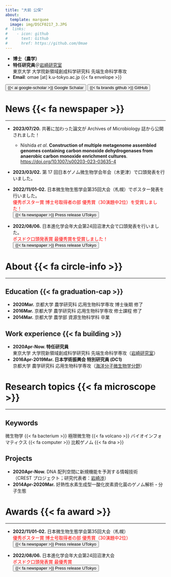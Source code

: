 ```yaml
---
title: "大前 公保"
about:
  template: marquee
  image: img/DSCF0217_3.JPG
#  links:
#    - icon: github
#      text: Github
#      href: https://github.com/0mae
---
```


- **博士（農学）**<i class="fa-solid fa-graduation-cap"></i>
- **特任研究員**＠[岩崎研究室](http://www.google.com/url?q=http%3A%2F%2Fiwasakilab.k.u-tokyo.ac.jp%2F&sa=D&sntz=1&usg=AOvVaw3Gy5Xy7aDArMHTtQk2ya61)<br>
  東京大学 大学院新領域創成科学研究科 先端生命科学専攻 <i class="fa-solid fa-building-columns"></i>
- **Email**: omae [at] k.u-tokyo.ac.jp {{< fa envelope >}}

<button type="button" class="btn btn-primary" onclick="location.href='https://scholar.google.co.jp/citations?user=QLsz6OMAAAAJ&hl=ja'">
{{< ai google-scholar >}} Google Schalar
</button>
<button type="button" class="btn btn-dark" onclick="location.href='https://github.com/0mae'">
{{< fa brands github >}} GitHub
</button>

# News {{< fa newspaper >}}

---

- **2023/07/20.** 共著に加わった論文が Archives of Microbiology 誌から公開されました！
  - Nishida *et al*. **Construction of multiple metagenome assembled genomes containing carbon monoxide dehydrogenases from anaerobic carbon monoxide enrichment cultures**. [https://doi.org/10.1007/s00203-023-03635-4](https://doi.org/10.1007/s00203-023-03635-4)

- **2023/03/02.** 第 17 回日本ゲノム微生物学会年会（木更津）で口頭発表を行いました。

- **2022/11/01-02.** 日本微生物生態学会第35回大会（札幌）でポスター発表を行いました。<br>
<span style="color:red">優秀ポスター賞 博士号取得者の部 優秀賞（30演題中2位）を受賞しました！</span><br>
<button type="button" class="btn btn-info" onclick="location.href='https://www.k.u-tokyo.ac.jp/information/category/award/9846.html'">
{{< fa newspaper >}} Press release UTokyo
</button>

- **2022/08/06.** 日本進化学会年大会第24回沼津大会で口頭発表を行いました。<br>
<span style="color:red">ポスドク口頭発表賞 最優秀賞を受賞しました！</span><br>
<button type="button" class="btn btn-info" onclick="location.href='https://www.google.com/url?q=https%3A%2F%2Fwww.k.u-tokyo.ac.jp%2Finformation%2Fcategory%2Faward%2F9634.html&sa=D&sntz=1&usg=AOvVaw0TxxC6dNfBRTJYIMQkiBI3'">
{{< fa newspaper >}} Press release UTokyo
</button>

# About {{< fa circle-info >}}

---

## Education {{< fa graduation-cap >}}

- **2020Mar.** 京都大学 農学研究科 応用生物科学専攻 博士後期 修了
- **2016Mar.** 京都大学 農学研究科 応用生物科学専攻 修士課程 修了
- **2014Mar.** 京都大学 農学部 資源生物科学科 卒業

## Work experience {{< fa building >}}

- **2020Apr-Now. 特任研究員**<br>東京大学 大学院新領域創成科学研究科 先端生命科学専攻（[岩崎研究室](http://www.google.com/url?q=http%3A%2F%2Fiwasakilab.k.u-tokyo.ac.jp%2F&sa=D&sntz=1&usg=AOvVaw3Gy5Xy7aDArMHTtQk2ya61)）
- **2016Apr-2019Mar. 日本学術振興会 特別研究員 (DC1)**<br>京都大学 農学研究科 応用生物科学専攻（[海洋分子微生物学分野](http://www.google.com/url?q=http%3A%2F%2Fwww.microbiology.marine.kais.kyoto-u.ac.jp%2F&sa=D&sntz=1&usg=AOvVaw1hlrXyxdodQNS_s643cNXA)）

# Research topics {{< fa microscope >}}

---

## Keywords

微生物学 {{< fa bacterium >}} 極限微生物 {{< fa volcano >}} バイオインフォマティクス {{< fa computer >}} 比較ゲノム {{< fa dna >}}

## Projects

- **2020Apr-Now.** DNA 配列空間に新規機能を予測する情報技術<br>
  （CREST プロジェクト；研究代表者：[岩崎渉](http://www.google.com/url?q=http%3A%2F%2Fiwasakilab.k.u-tokyo.ac.jp%2Fiwasaki%2F&sa=D&sntz=1&usg=AOvVaw1GdzaXpliAWJHZwbcfojIi)）
- **2014Apr-2020Mar.** 好熱性水素生成型一酸化炭素資化菌のゲノム解析・分子生態

# Awards {{< fa award >}}

---

- **2022/11/01-02.** 日本微生物生態学会第35回大会（札幌）<br>
<span style="color:red">優秀ポスター賞 博士号取得者の部 優秀賞（30演題中2位）</span><br>
<button type="button" class="btn btn-info" onclick="location.href='https://www.k.u-tokyo.ac.jp/information/category/award/9846.html'">
{{< fa newspaper >}} Press release UTokyo
</button>

- **2022/08/06.** 日本進化学会年大会第24回沼津大会<br>
<span style="color:red">ポスドク口頭発表賞 最優秀賞</span><br>
<button type="button" class="btn btn-info btn-info" onclick="location.href='https://www.google.com/url?q=https%3A%2F%2Fwww.k.u-tokyo.ac.jp%2Finformation%2Fcategory%2Faward%2F9634.html&sa=D&sntz=1&usg=AOvVaw0TxxC6dNfBRTJYIMQkiBI3'">
{{< fa newspaper >}} Press release UTokyo
</button>

